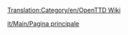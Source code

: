 [[Translation:Category/en/OpenTTD Wiki]]

{{en/Bilingual box| It
| ---
| ''This category contains material relating to various administration aspects of the OpenTTD Wiki.''}}


[[it/Main/Pagina principale]]